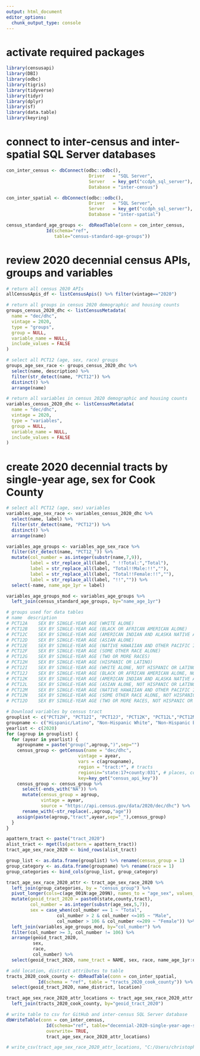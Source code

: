 ```yaml
---
output: html_document
editor_options: 
  chunk_output_type: console
---
```


# activate required packages
```r
library(censusapi)
library(DBI)
library(odbc)
library(tigris) 
library(tidyverse)
library(tidyr)
library(dplyr) 
library(sf)
library(data.table)
library(keyring)
```

# connect to inter-census and inter-spatial SQL Server databases
```r
con_inter_census <- dbConnect(odbc::odbc(),
                               Driver   = "SQL Server",
                               Server   = key_get("ccdph_sql_server"),
                               Database = "inter-census")

con_inter_spatial <- dbConnect(odbc::odbc(),
                               Driver   = "SQL Server",
                               Server   = key_get("ccdph_sql_server"),
                               Database = "inter-spatial")

census_standard_age_groups <-  dbReadTable(conn = con_inter_census, 
               Id(schema="ref", 
                  table="census-standard-age-groups"))


```

# review 2020 decennial census APIs, groups and variables
```r
# return all census 2020 APIs
allCensusApis_df <- listCensusApis() %>% filter(vintage=="2020")

# return all groups in census 2020 demographic and housing counts
groups_census_2020_dhc <- listCensusMetadata(
  name = "dec/dhc",
  vintage = 2020,
  type = "groups",
  group = NULL,
  variable_name = NULL,
  include_values = FALSE
)

# select all PCT12 (age, sex, race) groups
groups_age_sex_race <- groups_census_2020_dhc %>%
  select(name, description) %>%
  filter(str_detect(name, "PCT12")) %>%
  distinct() %>%
  arrange(name)

# return all variables in census 2020 demographic and housing counts
variables_census_2020_dhc <- listCensusMetadata(
  name = "dec/dhc",
  vintage = 2020,
  type = "variables",
  group = NULL,
  variable_name = NULL,
  include_values = FALSE
)

```

# create 2020 decennial tracts by single-year age, sex for Cook County
```r
# select all PCT12 (age, sex) variables
variables_age_sex_race <- variables_census_2020_dhc %>%
  select(name, label) %>%
  filter(str_detect(name, "PCT12")) %>%
  distinct() %>%
  arrange(name)

variables_age_groups <- variables_age_sex_race %>%
  filter(str_detect(name, "PCT12_")) %>%
  mutate(col_number = as.integer(substr(name,7,9)),
         label = str_replace_all(label, " !!Total:","Total"),
         label = str_replace_all(label, "Total!!Male:!!",""),
         label = str_replace_all(label, "Total!!Female:!!",""),
         label = str_replace_all(label, "!!","")) %>%
  select(-name, name_age_1yr = label)

variables_age_groups_mod <- variables_age_groups %>% 
  left_join(census_standard_age_groups, by="name_age_1yr")

# groups used for data tables
# name	description
# PCT12A	SEX BY SINGLE-YEAR AGE (WHITE ALONE)
# PCT12B	SEX BY SINGLE-YEAR AGE (BLACK OR AFRICAN AMERICAN ALONE)
# PCT12C	SEX BY SINGLE-YEAR AGE (AMERICAN INDIAN AND ALASKA NATIVE ALONE)
# PCT12D	SEX BY SINGLE-YEAR AGE (ASIAN ALONE)
# PCT12E	SEX BY SINGLE-YEAR AGE (NATIVE HAWAIIAN AND OTHER PACIFIC ISLANDER ALONE)
# PCT12F	SEX BY SINGLE-YEAR AGE (SOME OTHER RACE ALONE)
# PCT12G	SEX BY SINGLE-YEAR AGE (TWO OR MORE RACES)
# PCT12H	SEX BY SINGLE-YEAR AGE (HISPANIC OR LATINO)
# PCT12I	SEX BY SINGLE-YEAR AGE (WHITE ALONE, NOT HISPANIC OR LATINO)
# PCT12J	SEX BY SINGLE-YEAR AGE (BLACK OR AFRICAN AMERICAN ALONE, NOT HISPANIC OR LATINO)
# PCT12K	SEX BY SINGLE-YEAR AGE (AMERICAN INDIAN AND ALASKA NATIVE ALONE, NOT HISPANIC OR LATINO)
# PCT12L	SEX BY SINGLE-YEAR AGE (ASIAN ALONE, NOT HISPANIC OR LATINO)
# PCT12M	SEX BY SINGLE-YEAR AGE (NATIVE HAWAIIAN AND OTHER PACIFIC ISLANDER ALONE, NOT HISPANIC OR LATINO)
# PCT12N	SEX BY SINGLE-YEAR AGE (SOME OTHER RACE ALONE, NOT HISPANIC OR LATINO)
# PCT12O	SEX BY SINGLE-YEAR AGE (TWO OR MORE RACES, NOT HISPANIC OR LATINO)

# Download variables by census tract
grouplist <- c("PCT12H", "PCT12I", "PCT12J", "PCT12K", "PCT12L","PCT12M","PCT12N","PCT12O")
groupname <- c("Hispanic/Latino", "Non-Hispanic White", "Non-Hispanic Black", "Non-Hispanic American Indian and Alaska Native", "Non-Hispanic Asian","Non-Hispanic Native Hawaiian and other Pacific Islander","Non-Hispanic Some Other","Non-Hispanic Multiracial")
yearlist <- c(2020)
for (agroup in grouplist) {
  for (ayear in yearlist) {
    agroupname = paste("group(",agroup,")",sep="")
    census_group <- getCensus(name = "dec/dhc",
                           vintage = ayear,
                           vars = c(agroupname),
                           region = "tract:*", # tracts
                           regionin="state:17+county:031", # places, counties, not msas
                           key=key_get("census_api_key"))
    census_group <- census_group %>% 
      select(-ends_with("NA")) %>%
      mutate(census_group = agroup,
             vintage = ayear,
             source = "https://api.census.gov/data/2020/dec/dhc") %>%
      rename_with(~str_replace(.,agroup,"age"))
    assign(paste(agroup,"tract",ayear,sep="_"),census_group)
  }
}

apattern_tract <- paste("tract_2020")
alist_tract <- mget(ls(pattern = apattern_tract))
tract_age_sex_race_2020 <- bind_rows(alist_tract)

group_list <- as.data.frame(grouplist) %>% rename(census_group = 1)
group_category <- as.data.frame(groupname) %>% rename(race = 1)
group_categories <- bind_cols(group_list, group_category)

tract_age_sex_race_2020_attr <- tract_age_sex_race_2020 %>%
  left_join(group_categories, by = "census_group") %>%
  pivot_longer(cols=c(age_001N:age_209N), names_to = "age_sex", values_to = "population") %>%
  mutate(geoid_tract_2020 = paste0(state,county,tract),
         col_number = as.integer(substr(age_sex,5,7)),
         sex = case_when(col_number == 1 ~ "Total",
                   col_number > 2 & col_number <=105 ~ "Male",
                   col_number > 106 & col_number <=209 ~ "Female")) %>%
  left_join(variables_age_groups_mod, by="col_number") %>%
  filter(col_number >= 3, col_number != 106) %>%
  arrange(geoid_tract_2020,
          sex,
          race,
          col_number) %>%
  select(geoid_tract_2020, name_tract = NAME, sex, race, name_age_1yr:order_age_10yr, population, vintage, source)

# add location, district attributes to table
tracts_2020_cook_county <- dbReadTable(conn = con_inter_spatial,
            Id(schema = "ref", table = "tracts_2020_cook_county")) %>%
  select(geoid_tract_2020, name_district, location)

tract_age_sex_race_2020_attr_locations <- tract_age_sex_race_2020_attr %>% 
  left_join(tracts_2020_cook_county, by="geoid_tract_2020")

# write table to csv for GitHub and inter-census SQL Server database
dbWriteTable(conn = con_inter_census, 
               Id(schema="ref", table="decennial-2020-single-year-age-sex-race-by-tract"), 
               overwrite= TRUE,
               tract_age_sex_race_2020_attr_locations)

# write_csv(tract_age_sex_race_2020_attr_locations, "C:/Users/christopher.smith/OneDrive - Cook County Health/git_repos/justenvirons/ccdph-data-sets/2020/decennial-2020-single-year-age-sex-race-ethnicity-by-tract.csv")

```

